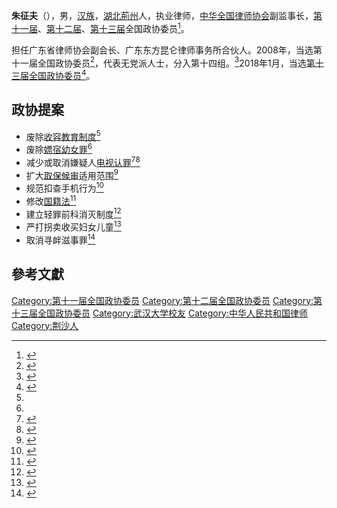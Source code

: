 '''朱征夫'''（{{bd|1964年|9月29日|}}），男，[[汉族|汉族]]，[[湖北省|湖北]][[荆州市|荊州]]人，执业律师，[[中华全国律师协会|中华全国律师协会]]副监事长，[[第十一届全国政协委员|第十一届]]、[[第十一届全国政协委员|第十二届]]、[[第十三届全国政协委员|第十三届]]全国政协委员<ref>{{Cite news| last = 占文平| title = “高产”政协委员朱征夫：十年提出63件提案，今年备了8个| work = [[南方日报|南方日报]]| accessdate = 2022-02-22| date = 2018-03-02| url = https://www.thepaper.cn/newsDetail_forward_2014760| via = 澎湃新闻| archive-date = 2022-03-07| archive-url = https://web.archive.org/web/20220307144610/https://www.thepaper.cn/newsDetail_forward_2014760| dead-url = no}}</ref>。

担任广东省律师协会副会长、广东东方昆仑律师事务所合伙人。2008年，当选第十一届全国政协委员<ref>{{cite news|title=第十一届全国政协委员名单|url=http://www.indaa.com.cn/zt/2009qglh/zxzs/200903/t20090303_127573.html|accessdate=2013-04-09|newspaper=新华社北京1月25日电 中国人民政治协商会议第十一届全国委员会委员名单(共2237人，2008年1月25日政协第十届全国委员会常务委员会第二十次会议通过)|date=2008年1月25日|deadurl=yes|archiveurl=https://web.archive.org/web/20130928014403/http://www.indaa.com.cn/zt/2009qglh/zxzs/200903/t20090303_127573.html|archivedate=2013年9月28日|df=}}</ref>，代表无党派人士，分入第十四组。<ref>{{cite news|title=全国政协信息-朱征夫|url=http://www.cppcc.gov.cn/CMS/wylibary/showJcwyxtInfoWylibary.action?tabJcwyxt.guid=11W0004870&wytype=wjwy|accessdate=2013-04-11|newspaper=全国政协委员会|archive-date=2018-01-27|archive-url=https://web.archive.org/web/20180127011529/http://www.cppcc.gov.cn/CMS/wylibary/showJcwyxtInfoWylibary.action?tabJcwyxt.guid=11W0004870&wytype=wjwy|dead-url=no}}</ref>2018年1月，当选[[中国人民政治协商会议第十三届全国委员会委员名单|第十三届全国政协委员]]<ref>{{Cite web|url=http://sports.163.com/18/0126/06/D92BRKK400051C89.html|title=中国人民政治协商会议第十三届全国委员会委员名单|accessdate=2018-01-26|last=|work=网易|archive-url=https://web.archive.org/web/20180127143232/http://sports.163.com/18/0126/06/D92BRKK400051C89.html|archive-date=2018-01-27|dead-url=yes}}</ref>。

==政协提案==
*废除[[收容教育|收容教育制度]]<ref name="caixin"/>
*废除[[嫖宿幼女罪|嫖宿幼女罪]]<ref name="caixin"/>
*减少或取消嫌疑人[[电视认罪|电视认罪]]<ref>{{Cite news| pages = 002| last = 舒锐| title = 刑事案件不宜进行“判前电视认罪”| work = [[民主与法制时报|民主与法制时报]]| CN = 11-0095| accessdate = 2022-02-22| date = 2016-03-05| url = https://kns.cnki.net/kcms/detail/detail.aspx?filename=MZFZ201603050020&dbcode=CCND&dbname=CCND2016| doi = 10.28579/n.cnki.nmzfz.2016.000373| archive-date = 2022-02-22| archive-url = https://web.archive.org/web/20220222041234/https://kns.cnki.net/kcms/detail/detail.aspx?filename=MZFZ201603050020&dbcode=CCND&dbname=CCND2016| dead-url = no}}</ref><ref>{{Cite news|last=单玉晓|title=全国政协委员朱征夫：嫌疑人电视认罪要慎重|work=财新 Caixin|accessdate=2022-02-22|date=2016-03-01|url=http://china.caixin.com/2016-03-01/100914547.html|archive-date=2022-02-22|archive-url=https://web.archive.org/web/20220222053035/https://china.caixin.com/2016-03-01/100914547.html|dead-url=no}}</ref>
*扩大[[取保候审|取保候审]]适用范围<ref>{{Cite news|last=单玉晓|title=全国政协委员朱征夫：扩大取保候审适用范围|work=财新 Caixin|accessdate=2022-02-22|date=2016-03-01|url=http://china.caixin.com/2016-03-01/100914221.html|archive-date=2022-02-22|archive-url=https://web.archive.org/web/20220222055302/https://china.caixin.com/2016-03-01/100914221.html|dead-url=no}}</ref>
*规范扣查手机行为<ref>{{Cite news| last = 艾峥| title = 2018全国两会丨建议对收容教育制度进行合宪性审查| work = [[新京报|新京报]]| location = 北京| accessdate = 2022-02-22| date = 2018-03-05| url = http://epaper.bjnews.com.cn/html/2018-03/05/content_712997.htm| archive-date = 2022-02-22| archive-url = https://web.archive.org/web/20220222045123/http://epaper.bjnews.com.cn/html/2018-03/05/content_712997.htm| dead-url = no}}</ref>
*修改[[中華人民共和國國籍法|国籍法]]<ref>{{Cite news| last = 董鑫| title = 朱征夫委员建议修改《国籍法》：取得外国国籍不等于不爱国| work = [[北京青年报|北京青年报]]| accessdate = 2022-02-22| date = 2018-03-04| url = https://www.thepaper.cn/newsDetail_forward_2017492| via = 澎湃新闻| archive-date = 2022-03-08| archive-url = https://web.archive.org/web/20220308114843/https://www.thepaper.cn/newsDetail_forward_2017492| dead-url = no}}</ref>
*建立轻罪前科消灭制度<ref>{{Cite news| last1 = 谭畅| last2 = 刘欢| title = 多专家呼吁建立轻罪前科消灭制度一朝有案底，余生难就业？| work = [[南方周末|南方周末]]| accessdate = 2022-02-22| date = 2021-03-26| url = https://www.infzm.com/contents/203522| archive-date = 2022-02-22| archive-url = https://web.archive.org/web/20220222034141/https://www.infzm.com/contents/203522| dead-url = no}}</ref>
*严打拐卖收买妇女儿童<ref name="caixin">{{Cite news| last = 向凯| title = 全国政协委员朱征夫“两会”建言：“严打”拐卖、收买妇女儿童| work = 财新 Caixin| accessdate = 2022-02-22| date = 2022-02-20| url = http://china.caixin.com/2022-02-20/101844520.html| archive-date = 2022-02-22| archive-url = https://web.archive.org/web/20220222083542/https://china.caixin.com/2022-02-20/101844520.html| dead-url = no}}</ref>
*取消寻衅滋事罪<ref>{{Cite news| last = 徐艳红| title = 全国政协委员朱征夫：建议适时取消寻衅滋事罪| work = [[人民政协报|人民政协报]]| accessdate = 2022-03-02| date = 2022-03-02| url = https://view.inews.qq.com/a/20220301A05AX900?uid=&devid=C40CBC8B-8BDF-4ABD-8BE1-383462A887C6&qimei=5753a2b24e6ae846a8b8dd7e00001b11540c| archive-date = 2022-03-03| archive-url = https://web.archive.org/web/20220303062047/https://view.inews.qq.com/a/20220301A05AX900?uid=&devid=C40CBC8B-8BDF-4ABD-8BE1-383462A887C6&qimei=5753a2b24e6ae846a8b8dd7e00001b11540c| dead-url = no}}</ref>

==參考文獻==
{{reflist}}
{{Authority control}}
[[Category:第十一届全国政协委员|Category:第十一届全国政协委员]]
[[Category:第十二届全国政协委员|Category:第十二届全国政协委员]]
[[Category:第十三届全国政协委员|Category:第十三届全国政协委员]]
[[Category:武汉大学校友|Category:武汉大学校友]]
[[Category:中华人民共和国律师|Category:中华人民共和国律师]]
[[Category:荆沙人|Category:荆沙人]]